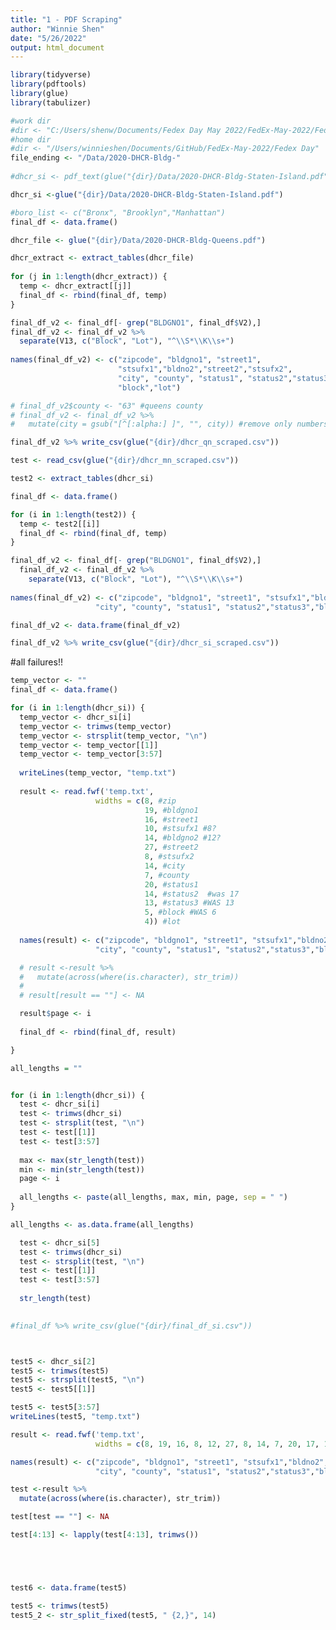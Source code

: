 ```yaml
---
title: "1 - PDF Scraping"
author: "Winnie Shen"
date: "5/26/2022"
output: html_document
---
```


```r
library(tidyverse)
library(pdftools)
library(glue)
library(tabulizer)

#work dir
#dir <- "C:/Users/shenw/Documents/Fedex Day May 2022/FedEx-May-2022/FedEx Day"
#home dir
#dir <- "/Users/winnieshen/Documents/GitHub/FedEx-May-2022/Fedex Day"
file_ending <- "/Data/2020-DHCR-Bldg-"
  
#dhcr_si <- pdf_text(glue("{dir}/Data/2020-DHCR-Bldg-Staten-Island.pdf"))

dhcr_si <-glue("{dir}/Data/2020-DHCR-Bldg-Staten-Island.pdf")
```

```r
#boro_list <- c("Bronx", "Brooklyn","Manhattan")
final_df <- data.frame()

dhcr_file <- glue("{dir}/Data/2020-DHCR-Bldg-Queens.pdf")

dhcr_extract <- extract_tables(dhcr_file)
  
for (j in 1:length(dhcr_extract)) {
  temp <- dhcr_extract[[j]]
  final_df <- rbind(final_df, temp)
}

final_df_v2 <- final_df[- grep("BLDGNO1", final_df$V2),]
final_df_v2 <- final_df_v2 %>% 
  separate(V13, c("Block", "Lot"), "^\\S*\\K\\s+")
  
names(final_df_v2) <- c("zipcode", "bldgno1", "street1",
                        "stsufx1","bldno2","street2","stsufx2", 
                        "city", "county", "status1", "status2","status3",
                        "block","lot")

# final_df_v2$county <- "63" #queens county 
# final_df_v2 <- final_df_v2 %>% 
#   mutate(city = gsub("[^[:alpha:] ]", "", city)) #remove only numbers from the city col

final_df_v2 %>% write_csv(glue("{dir}/dhcr_qn_scraped.csv"))

test <- read_csv(glue("{dir}/dhcr_mn_scraped.csv"))
```


```r
test2 <- extract_tables(dhcr_si)

final_df <- data.frame()

for (i in 1:length(test2)) {
  temp <- test2[[i]]
  final_df <- rbind(final_df, temp)
}

final_df_v2 <- final_df[- grep("BLDGNO1", final_df$V2),]
  final_df_v2 <- final_df_v2 %>% 
    separate(V13, c("Block", "Lot"), "^\\S*\\K\\s+")
  
names(final_df_v2) <- c("zipcode", "bldgno1", "street1", "stsufx1","bldno2","street2","stsufx2", 
                   "city", "county", "status1", "status2","status3","block","lot")

final_df_v2 <- data.frame(final_df_v2)

final_df_v2 %>% write_csv(glue("{dir}/dhcr_si_scraped.csv"))

```

#all failures!! 
```r
temp_vector <- ""
final_df <- data.frame()

for (i in 1:length(dhcr_si)) {
  temp_vector <- dhcr_si[i]
  temp_vector <- trimws(temp_vector)
  temp_vector <- strsplit(temp_vector, "\n")
  temp_vector <- temp_vector[[1]]
  temp_vector <- temp_vector[3:57] 
  
  writeLines(temp_vector, "temp.txt")
  
  result <- read.fwf('temp.txt',
                   widths = c(8, #zip
                              19, #bldgno1
                              16, #street1
                              10, #stsufx1 #8?
                              14, #bldgno2 #12? 
                              27, #street2
                              8, #stsufx2
                              14, #city
                              7, #county
                              20, #status1
                              14, #status2  #was 17
                              13, #status3 #WAS 13
                              5, #block #WAS 6 
                              4)) #lot 
  
  names(result) <- c("zipcode", "bldgno1", "street1", "stsufx1","bldno2","street2","stsufx2", 
                   "city", "county", "status1", "status2","status3","block","lot")

  # result <-result %>%
  #   mutate(across(where(is.character), str_trim))
  # 
  # result[result == ""] <- NA

  result$page <- i
  
  final_df <- rbind(final_df, result)

}

```

```r
all_lengths = ""


for (i in 1:length(dhcr_si)) {
  test <- dhcr_si[i]
  test <- trimws(dhcr_si)
  test <- strsplit(test, "\n")
  test <- test[[1]]
  test <- test[3:57] 
  
  max <- max(str_length(test))
  min <- min(str_length(test))
  page <- i 
  
  all_lengths <- paste(all_lengths, max, min, page, sep = " ")
}

all_lengths <- as.data.frame(all_lengths)

  test <- dhcr_si[5]
  test <- trimws(dhcr_si)
  test <- strsplit(test, "\n")
  test <- test[[1]]
  test <- test[3:57] 
  
  str_length(test)
  
```


```r
#final_df %>% write_csv(glue("{dir}/final_df_si.csv"))



test5 <- dhcr_si[2]
test5 <- trimws(test5)
test5 <- strsplit(test5, "\n")
test5 <- test5[[1]]

test5 <- test5[3:57] 
writeLines(test5, "temp.txt")

result <- read.fwf('temp.txt',
                   widths = c(8, 19, 16, 8, 12, 27, 8, 14, 7, 20, 17, 13, 6, 4)) #omg just don't touch this haha 

names(result) <- c("zipcode", "bldgno1", "street1", "stsufx1","bldno2","street2","stsufx2", 
                   "city", "county", "status1", "status2","status3","block","lot")

test <-result %>% 
  mutate(across(where(is.character), str_trim)) 

test[test == ""] <- NA 

test[4:13] <- lapply(test[4:13], trimws()) 





test6 <- data.frame(test5)

test5 <- trimws(test5)
test5_2 <- str_split_fixed(test5, " {2,}", 14)
```

